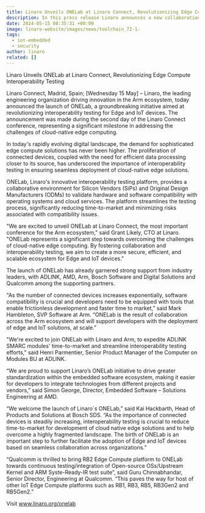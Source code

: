 ```yaml
---
title: Linaro Unveils ONELab at Linaro Connect, Revolutionizing Edge Compute Interoperability Testing
description: In this press release Linaro announces a new collaboration with Renesas to run SOAFEE test suite on Renesas automotive products
date: 2024-05-15 08:35:31 +00:00
image: linaro-website/images/news/toolchain_72-1-
tags:
  - iot-embedded
  - security
author: linaro
related: []
---
```


Linaro Unveils ONELab at Linaro Connect, Revolutionizing Edge Compute Interoperability Testing

Linaro Connect, Madrid, Spain; [Wednesday 15 May] – Linaro, the leading engineering organization driving innovation in the Arm ecosystem, today announced the launch of ONELab, a groundbreaking initiative aimed at revolutionizing interoperability testing for Edge and IoT devices. The announcement was made during the second day of the Linaro Connect conference, representing a significant milestone in addressing the challenges of cloud-native edge computing.

In today's rapidly evolving digital landscape, the demand for sophisticated edge compute solutions has never been higher. The proliferation of connected devices, coupled with the need for efficient data processing closer to its source, has underscored the importance of interoperability testing in ensuring seamless deployment of cloud-native edge solutions.

ONELab, Linaro's innovative interoperability testing platform, provides a collaborative environment for Silicon Vendors (SiPs) and Original Design Manufacturers (ODMs) to validate hardware and software compatibility with operating systems and cloud services. The platform streamlines the testing process, significantly reducing time-to-market and minimizing risks associated with compatibility issues.

"We are excited to unveil ONELab at Linaro Connect, the most important conference for the Arm ecosystem," said Grant Likely, CTO at Linaro. "ONELab represents a significant step towards overcoming the challenges of cloud-native edge computing. By fostering collaboration and interoperability testing, we aim to create a more secure, efficient, and scalable ecosystem for Edge and IoT devices."

The launch of ONELab has already garnered strong support from industry leaders, with ADLINK, AMD, Arm, Bosch Software and Digital Solutions and Qualcomm among the supporting partners.

"As the number of connected devices increases exponentially, software compatibility is crucial and developers need to be equipped with tools that enable frictionless development and faster time to market,” said Mark Hambleton, SVP Software at Arm. “ONELab is the result of collaboration across the Arm ecosystem and will support developers with the deployment of edge and IoT solutions, at scale.”

"We're excited to join ONELab with Linaro and Arm, to expedite ADLINK SMARC modules' time-to-market and streamline interoperability testing efforts," said Henri Parmentier, Senior Product Manager of the Computer on Modules BU at ADLINK.

“We are proud to support Linaro’s ONELab initiative to drive greater standardization within the embedded software ecosystem, making it easier for developers to integrate technologies from different projects and vendors,” said Simon George, Director, Embedded Software – Solutions Engineering at AMD.

“We welcome the launch of Linaro`s ONELab,” said Kai Hackbarth, Head of Products and Solutions at Bosch SDS. “As the importance of connected devices is steadily increasing, interoperability testing is crucial to reduce time-to-market for development of cloud native edge solutions and to help overcome a highly fragmented landscape. The birth of ONELab is an important step to further facilitate the adoption of Edge and IoT devices based on seamless collaboration across organizations.” 

“Qualcomm is thrilled to bring RB2 Edge Compute platform to ONELab towards continuous testing/integration of Open-source OSs/Upstream Kernel and ARM Syste-Ready-IR test suite”, said Guru Chinnabhandar, Senior Director, Engineering at Qualcomm. “This paves the way for host of other IoT Edge Compute platforms such as RB1, RB3, RB5, RB3Gen2 and RB5Gen2.”


Visit www.linaro.org/onelab
